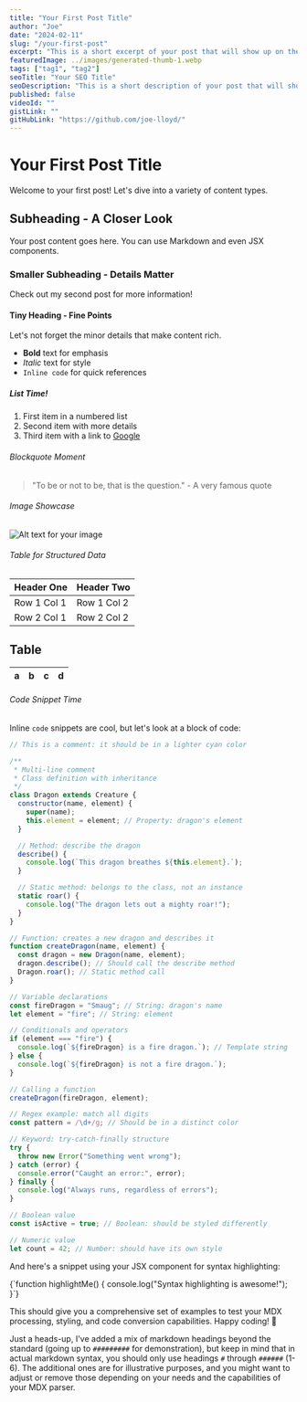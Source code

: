 ```yaml
---
title: "Your First Post Title"
author: "Joe"
date: "2024-02-11"
slug: "/your-first-post"
excerpt: "This is a short excerpt of your post that will show up on the blog page."
featuredImage: ../images/generated-thumb-1.webp
tags: ["tag1", "tag2"]
seoTitle: "Your SEO Title"
seoDescription: "This is a short description of your post that will show up on Google search results."
published: false
videoId: ""
gistLink: ""
gitHubLink: "https://github.com/joe-lloyd/"
---
```



# Your First Post Title

Welcome to your first post! Let's dive into a variety of content types.

## Subheading - A Closer Look

Your post content goes here. You can use Markdown and even JSX components.

### Smaller Subheading - Details Matter

Check out my <Link to="/">second post</Link> for more information!

#### Tiny Heading - Fine Points

Let's not forget the minor details that make content rich.

- **Bold** text for emphasis
- *Italic* text for style
- `Inline code` for quick references

##### List Time!

1. First item in a numbered list
2. Second item with more details
3. Third item with a link to [Google](https://www.google.com)

###### Blockquote Moment

> "To be or not to be, that is the question." - A very famous quote

###### Image Showcase

![Alt text for your image](../images/generated-thumb-2.webp "An image title")

###### Table for Structured Data

| Header One  | Header Two  |
|-------------|-------------|
| Row 1 Col 1 | Row 1 Col 2 |
| Row 2 Col 1 | Row 2 Col 2 |

## Table

| a | b | c | d |
|---|:--|--:|:-:|

###### Code Snippet Time

Inline `code` snippets are cool, but let's look at a block of code:

```javascript
// This is a comment: it should be in a lighter cyan color

/**
 * Multi-line comment
 * Class definition with inheritance
 */
class Dragon extends Creature {
  constructor(name, element) {
    super(name);
    this.element = element; // Property: dragon's element
  }

  // Method: describe the dragon
  describe() {
    console.log(`This dragon breathes ${this.element}.`);
  }

  // Static method: belongs to the class, not an instance
  static roar() {
    console.log("The dragon lets out a mighty roar!");
  }
}

// Function: creates a new dragon and describes it
function createDragon(name, element) {
  const dragon = new Dragon(name, element);
  dragon.describe(); // Should call the describe method
  Dragon.roar(); // Static method call
}

// Variable declarations
const fireDragon = "Smaug"; // String: dragon's name
let element = "fire"; // String: element

// Conditionals and operators
if (element === "fire") {
  console.log(`${fireDragon} is a fire dragon.`); // Template string
} else {
  console.log(`${fireDragon} is not a fire dragon.`);
}

// Calling a function
createDragon(fireDragon, element);

// Regex example: match all digits
const pattern = /\d+/g; // Should be in a distinct color

// Keyword: try-catch-finally structure
try {
  throw new Error("Something went wrong");
} catch (error) {
  console.error("Caught an error:", error);
} finally {
  console.log("Always runs, regardless of errors");
}

// Boolean value
const isActive = true; // Boolean: should be styled differently

// Numeric value
let count = 42; // Number: should have its own style
```
And here's a snippet using your JSX component for syntax highlighting:

<Highlight language="javascript">
  {`function highlightMe() {
    console.log("Syntax highlighting is awesome!");
  }`}
</Highlight>

This should give you a comprehensive set of examples to test your MDX processing, styling, and code conversion capabilities. Happy coding! 🚀


Just a heads-up, I've added a mix of markdown headings beyond the standard (going up to `#########` for demonstration), but keep in mind that in actual markdown syntax, you should only use headings `#` through `######` (1-6). The additional ones are for illustrative purposes, and you might want to adjust or remove those depending on your needs and the capabilities of your MDX parser.
